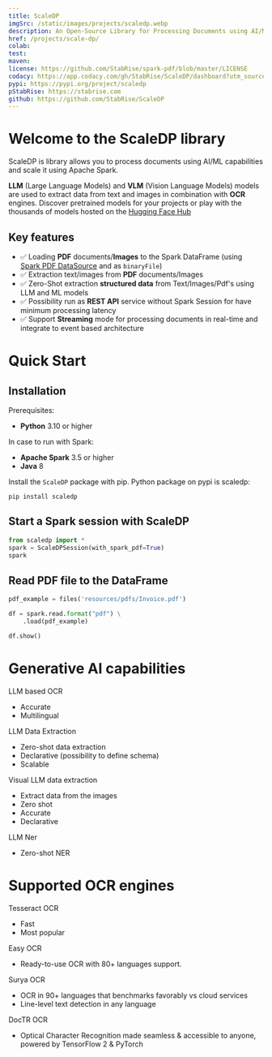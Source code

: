 ```yaml
---
title: ScaleDP
imgSrc: /static/images/projects/scaledp.webp
description: An Open-Source Library for Processing Documents using AI/ML in Apache Spark.
href: /projects/scale-dp/
colab:
test:
maven:
license: https://github.com/StabRise/spark-pdf/blob/master/LICENSE
codacy: https://app.codacy.com/gh/StabRise/ScaleDP/dashboard?utm_source=gh&utm_medium=referral&utm_content=&utm_campaign=Badge_grade
pypi: https://pypi.org/project/scaledp
pStabRise: https://stabrise.com
github: https://github.com/StabRise/ScaleDP
---
```


# Welcome to the ScaleDP library

ScaleDP is library allows you to process documents using AI/ML capabilities and scale it using Apache Spark.

**LLM** (Large Language Models) and **VLM** (Vision Language Models) models are used to extract data from text and images in combination with **OCR** engines. Discover
pretrained models for your projects or play with the thousands of models hosted on the [Hugging Face Hub](https://huggingface.co/)

## Key features

 - ✅ Loading **PDF** documents/**Images** to the Spark DataFrame (using [Spark PDF DataSource](https://stabrise.com/spark-pdf/)  and as `binaryFile`)
 - ✅ Extraction text/images from **PDF** documents/Images
 - ✅ Zero-Shot extraction **structured data** from Text/Images/Pdf's using LLM and ML models
 - ✅ Possibility run as **REST API** service without Spark Session for have minimum processing latency
 - ✅ Support **Streaming** mode for processing documents in real-time and integrate to event based architecture

# Quick Start

## Installation

Prerequisites:
 - **Python** 3.10 or higher

In case to run with Spark:

 - **Apache Spark** 3.5 or higher
 - **Java** 8

Install the `ScaleDP` package with pip. Python package on pypi is scaledp:
```shell
pip install scaledp
```

## Start a Spark session with ScaleDP

```python
from scaledp import *
spark = ScaleDPSession(with_spark_pdf=True)
spark
```

## Read PDF file to the DataFrame

```python
pdf_example = files('resources/pdfs/Invoice.pdf')

df = spark.read.format("pdf") \
    .load(pdf_example)

df.show()
```

# Generative AI capabilities

LLM based OCR
 - Accurate
 - Multilingual

LLM Data Extraction
 - Zero-shot data extraction
 - Declarative (possibility to define schema)
 - Scalable

Visual LLM data extraction
 - Extract data from the images
 - Zero shot
 - Accurate
 - Declarative

LLM Ner
 - Zero-shot NER

# Supported OCR engines

Tesseract OCR
 - Fast
 - Most popular

Easy OCR
 - Ready-to-use OCR with 80+ languages support.

Surya OCR
 - OCR in 90+ languages that benchmarks favorably vs cloud services
 - Line-level text detection in any language

DocTR OCR
 - Optical Character Recognition made seamless & accessible to anyone, powered by TensorFlow 2 & PyTorch